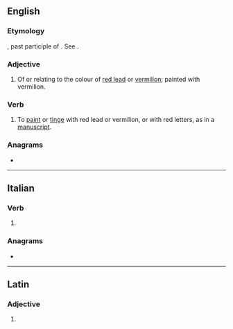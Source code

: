 ==English==

===Etymology===
{{etyl|la|en}} {{lena}} {{m|la|miniatus}}, past participle of {{m|la|miniare}}. See {{m|en|minium}}.

===Adjective===
{{en-adj}}

# Of or relating to the colour of [[red lead]] or [[vermilion]]; painted with vermilion.

===Verb===
{{en-verb|miniat}}

# To [[paint]] or [[tinge]] with red lead or vermilion, or with red letters, as in a [[manuscript]].
#: {{rfquotek|T. Wharton}}

{{Webster 1913}}

===Anagrams===
* {{anagrams|en|a=aeiimnt|intimae}}

----

==Italian==

===Verb===
{{head|it|verb form}}

# {{inflection of|minare||2|p|pres|subj|lang=it}}

===Anagrams===
* {{l|it|tiamine}}

----

==Latin==

===Adjective===
{{la-adj-form|miniāte}}

# {{inflection of|miniātus||voc|m|s|lang=la}}